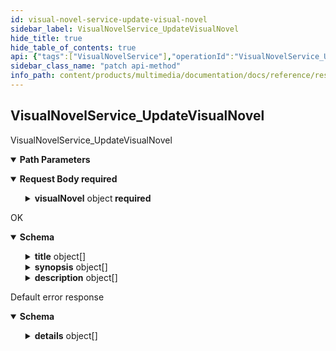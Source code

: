```yaml
---
id: visual-novel-service-update-visual-novel
sidebar_label: VisualNovelService_UpdateVisualNovel
hide_title: true
hide_table_of_contents: true
api: {"tags":["VisualNovelService"],"operationId":"VisualNovelService_UpdateVisualNovel","parameters":[{"name":"visualNovel","in":"path","description":"The visualNovel id.","required":true,"schema":{"type":"string"}}],"requestBody":{"content":{"application/json":{"schema":{"required":["visualNovel"],"type":"object","properties":{"visualNovel":{"required":["name"],"type":"object","properties":{"name":{"type":"string","description":"The id of the visual novel."},"coverImage":{"type":"string","description":"The cover image of the visual novel."},"bannerImage":{"type":"string","description":"The banner image of the visual novel."},"title":{"type":"array","items":{"type":"object","properties":{"text":{"type":"string","description":"Localized string in the language corresponding to `language_code' below."},"languageCode":{"type":"string","description":"The text's BCP-47 language code, such as \"en-US\" or \"sr-Latn\". For more information, see http://www.unicode.org/reports/tr35/#Unicode_locale_identifier."}},"description":"Localized variant of a text in a particular language."},"description":"The title of the visual novel localized in multiple languages."},"synopsis":{"type":"array","items":{"type":"object","properties":{"text":{"type":"string","description":"Localized string in the language corresponding to `language_code' below."},"languageCode":{"type":"string","description":"The text's BCP-47 language code, such as \"en-US\" or \"sr-Latn\". For more information, see http://www.unicode.org/reports/tr35/#Unicode_locale_identifier."}},"description":"Localized variant of a text in a particular language."},"description":"The synopsis of the visual novel localized in multiple languages."},"description":{"type":"array","items":{"type":"object","properties":{"text":{"type":"string","description":"Localized string in the language corresponding to `language_code' below."},"languageCode":{"type":"string","description":"The text's BCP-47 language code, such as \"en-US\" or \"sr-Latn\". For more information, see http://www.unicode.org/reports/tr35/#Unicode_locale_identifier."}},"description":"Localized variant of a text in a particular language."},"description":"The description of the visual novel localized in multiple languages."},"type":{"enum":["TYPE_UNSPECIFIED"],"type":"string","description":"The type of visual novel.","format":"enum"},"releaseDate":{"type":"string","description":"The original release date of visual novel.","format":"date"},"publishingType":{"enum":["PUBLISHING_TYPE_UNSPECIFIED","SELF","CORPORATE"],"type":"string","description":"The original publishing type of this content. TODO: migrate this field to a more structured licensing history.","format":"enum"},"state":{"enum":["STATE_UNSPECIFIED","ONGOING","COMPLETED","SCHEDULED","INTERRUPTED","CANCELED","SUSPENDED","WORK_IN_PROGRESS"],"type":"string","description":"The current state of the light novel.","format":"enum"},"original":{"type":"boolean","description":"Whether this content is an original work or a derivative work (parody)."},"length":{"enum":["PLAY_LENGTH_UNSPECIFIED","VERY_SHORT","SHORT","MEDIUM","LONG","VERY_LONG"],"type":"string","description":"The average duration of the visual novel.","format":"enum"}}},"updateMask":{"type":"string","description":"The field mask to determine which fields are to be updated. If empty, the server will assume all fields are to be updated.","format":"field-mask"}}}}},"required":true},"responses":{"200":{"description":"OK","content":{"application/json":{"schema":{"required":["name"],"type":"object","properties":{"name":{"type":"string","description":"The id of the visual novel."},"coverImage":{"type":"string","description":"The cover image of the visual novel."},"bannerImage":{"type":"string","description":"The banner image of the visual novel."},"title":{"type":"array","items":{"type":"object","properties":{"text":{"type":"string","description":"Localized string in the language corresponding to `language_code' below."},"languageCode":{"type":"string","description":"The text's BCP-47 language code, such as \"en-US\" or \"sr-Latn\". For more information, see http://www.unicode.org/reports/tr35/#Unicode_locale_identifier."}},"description":"Localized variant of a text in a particular language."},"description":"The title of the visual novel localized in multiple languages."},"synopsis":{"type":"array","items":{"type":"object","properties":{"text":{"type":"string","description":"Localized string in the language corresponding to `language_code' below."},"languageCode":{"type":"string","description":"The text's BCP-47 language code, such as \"en-US\" or \"sr-Latn\". For more information, see http://www.unicode.org/reports/tr35/#Unicode_locale_identifier."}},"description":"Localized variant of a text in a particular language."},"description":"The synopsis of the visual novel localized in multiple languages."},"description":{"type":"array","items":{"type":"object","properties":{"text":{"type":"string","description":"Localized string in the language corresponding to `language_code' below."},"languageCode":{"type":"string","description":"The text's BCP-47 language code, such as \"en-US\" or \"sr-Latn\". For more information, see http://www.unicode.org/reports/tr35/#Unicode_locale_identifier."}},"description":"Localized variant of a text in a particular language."},"description":"The description of the visual novel localized in multiple languages."},"type":{"enum":["TYPE_UNSPECIFIED"],"type":"string","description":"The type of visual novel.","format":"enum"},"releaseDate":{"type":"string","description":"The original release date of visual novel.","format":"date"},"publishingType":{"enum":["PUBLISHING_TYPE_UNSPECIFIED","SELF","CORPORATE"],"type":"string","description":"The original publishing type of this content. TODO: migrate this field to a more structured licensing history.","format":"enum"},"state":{"enum":["STATE_UNSPECIFIED","ONGOING","COMPLETED","SCHEDULED","INTERRUPTED","CANCELED","SUSPENDED","WORK_IN_PROGRESS"],"type":"string","description":"The current state of the light novel.","format":"enum"},"original":{"type":"boolean","description":"Whether this content is an original work or a derivative work (parody)."},"length":{"enum":["PLAY_LENGTH_UNSPECIFIED","VERY_SHORT","SHORT","MEDIUM","LONG","VERY_LONG"],"type":"string","description":"The average duration of the visual novel.","format":"enum"}}}}}},"default":{"description":"Default error response","content":{"application/json":{"schema":{"type":"object","properties":{"code":{"type":"integer","description":"The status code, which should be an enum value of [google.rpc.Code][google.rpc.Code].","format":"int32"},"message":{"type":"string","description":"A developer-facing error message, which should be in English. Any user-facing error message should be localized and sent in the [google.rpc.Status.details][google.rpc.Status.details] field, or localized by the client."},"details":{"type":"array","items":{"type":"object","properties":{"@type":{"type":"string","description":"The type of the serialized message."}},"additionalProperties":true,"description":"Contains an arbitrary serialized message along with a @type that describes the type of the serialized message."},"description":"A list of messages that carry the error details.  There is a common set of message types for APIs to use."}},"description":"The `Status` type defines a logical error model that is suitable for different programming environments, including REST APIs and RPC APIs. It is used by [gRPC](https://github.com/grpc). Each `Status` message contains three pieces of data: error code, error message, and error details. You can find out more about this error model and how to work with it in the [API Design Guide](https://cloud.google.com/apis/design/errors)."}}}}},"description":"VisualNovelService_UpdateVisualNovel","method":"patch","path":"/v1alpha1/visualNovels/{visualNovel}","servers":[{"url":"https://multimedia.animeapis.com"}],"jsonRequestBodyExample":{"visualNovel":{"name":"string","coverImage":"string","bannerImage":"string","title":[{"text":"string","languageCode":"string"}],"synopsis":[{"text":"string","languageCode":"string"}],"description":[{"text":"string","languageCode":"string"}],"type":"TYPE_UNSPECIFIED","releaseDate":"2022-07-19","publishingType":"PUBLISHING_TYPE_UNSPECIFIED","state":"STATE_UNSPECIFIED","original":true,"length":"PLAY_LENGTH_UNSPECIFIED"},"updateMask":"string"},"info":{"title":"animeshon.multimedia","version":"v1alpha1"},"postman":{"name":"Visual Novel Service Update Visual Novel","description":{"type":"text/plain"},"url":{"path":["v1alpha1","visualNovels",":visualNovel"],"host":["{{baseUrl}}"],"query":[],"variable":[{"disabled":false,"description":{"content":"(Required) The visualNovel id.","type":"text/plain"},"type":"any","value":"","key":"visualNovel"}]},"header":[{"key":"Content-Type","value":"application/json"},{"key":"Accept","value":"application/json"}],"method":"PATCH","body":{"mode":"raw","raw":"\"\"","options":{"raw":{"language":"json"}}}}}
sidebar_class_name: "patch api-method"
info_path: content/products/multimedia/documentation/docs/reference/rest/v1alpha1/animeshon-multimedia
---
```



## VisualNovelService_UpdateVisualNovel



VisualNovelService_UpdateVisualNovel

<details style={{"marginBottom":"1rem"}} data-collapsed={false} open={true}><summary style={{}}><strong>Path Parameters</strong></summary><div><ul><ParamsItem className={"paramsItem"} param={{"name":"visualNovel","in":"path","description":"The visualNovel id.","required":true,"schema":{"type":"string"}}}></ParamsItem></ul></div></details><details style={{}} data-collapsed={false} open={true}><summary style={{"textAlign":"left"}}><strong>Request Body</strong><strong style={{"fontSize":"var(--ifm-code-font-size)","color":"var(--openapi-required)"}}> required</strong></summary><div style={{"textAlign":"left","marginLeft":"1rem"}}></div><ul style={{"marginLeft":"1rem"}}><SchemaItem collapsible={true} className={"schemaItem"}><details style={{}}><summary style={{}}><strong>visualNovel</strong><span style={{"opacity":"0.6"}}> object</span><strong style={{"fontSize":"var(--ifm-code-font-size)","color":"var(--openapi-required)"}}> required</strong></summary><div style={{"marginLeft":"1rem"}}><ul><SchemaItem collapsible={false} name={"name"} required={true} schemaDescription={"The id of the visual novel."} schemaName={"string"} qualifierMessage={undefined}></SchemaItem><SchemaItem collapsible={false} name={"coverImage"} required={false} schemaDescription={"The cover image of the visual novel."} schemaName={"string"} qualifierMessage={undefined}></SchemaItem><SchemaItem collapsible={false} name={"bannerImage"} required={false} schemaDescription={"The banner image of the visual novel."} schemaName={"string"} qualifierMessage={undefined}></SchemaItem><SchemaItem collapsible={true} className={"schemaItem"}><details style={{}}><summary style={{}}><strong>title</strong><span style={{"opacity":"0.6"}}> object[]</span></summary><div style={{"marginLeft":"1rem"}}><div style={{"marginTop":".5rem","marginBottom":".5rem"}}>

The title of the visual novel localized in multiple languages.

</div><ul><SchemaItem collapsible={false} name={"text"} required={false} schemaDescription={"Localized string in the language corresponding to `language_code' below."} schemaName={"string"} qualifierMessage={undefined}></SchemaItem><SchemaItem collapsible={false} name={"languageCode"} required={false} schemaDescription={"The text's BCP-47 language code, such as \"en-US\" or \"sr-Latn\". For more information, see http://www.unicode.org/reports/tr35/#Unicode_locale_identifier."} schemaName={"string"} qualifierMessage={undefined}></SchemaItem></ul></div></details></SchemaItem><SchemaItem collapsible={true} className={"schemaItem"}><details style={{}}><summary style={{}}><strong>synopsis</strong><span style={{"opacity":"0.6"}}> object[]</span></summary><div style={{"marginLeft":"1rem"}}><div style={{"marginTop":".5rem","marginBottom":".5rem"}}>

The synopsis of the visual novel localized in multiple languages.

</div><ul><SchemaItem collapsible={false} name={"text"} required={false} schemaDescription={"Localized string in the language corresponding to `language_code' below."} schemaName={"string"} qualifierMessage={undefined}></SchemaItem><SchemaItem collapsible={false} name={"languageCode"} required={false} schemaDescription={"The text's BCP-47 language code, such as \"en-US\" or \"sr-Latn\". For more information, see http://www.unicode.org/reports/tr35/#Unicode_locale_identifier."} schemaName={"string"} qualifierMessage={undefined}></SchemaItem></ul></div></details></SchemaItem><SchemaItem collapsible={true} className={"schemaItem"}><details style={{}}><summary style={{}}><strong>description</strong><span style={{"opacity":"0.6"}}> object[]</span></summary><div style={{"marginLeft":"1rem"}}><div style={{"marginTop":".5rem","marginBottom":".5rem"}}>

The description of the visual novel localized in multiple languages.

</div><ul><SchemaItem collapsible={false} name={"text"} required={false} schemaDescription={"Localized string in the language corresponding to `language_code' below."} schemaName={"string"} qualifierMessage={undefined}></SchemaItem><SchemaItem collapsible={false} name={"languageCode"} required={false} schemaDescription={"The text's BCP-47 language code, such as \"en-US\" or \"sr-Latn\". For more information, see http://www.unicode.org/reports/tr35/#Unicode_locale_identifier."} schemaName={"string"} qualifierMessage={undefined}></SchemaItem></ul></div></details></SchemaItem><SchemaItem collapsible={false} name={"type"} required={false} schemaDescription={"The type of visual novel."} schemaName={"enum"} qualifierMessage={"**Possible values:** [`TYPE_UNSPECIFIED`]"}></SchemaItem><SchemaItem collapsible={false} name={"releaseDate"} required={false} schemaDescription={"The original release date of visual novel."} schemaName={"date"} qualifierMessage={undefined}></SchemaItem><SchemaItem collapsible={false} name={"publishingType"} required={false} schemaDescription={"The original publishing type of this content. TODO: migrate this field to a more structured licensing history."} schemaName={"enum"} qualifierMessage={"**Possible values:** [`PUBLISHING_TYPE_UNSPECIFIED`, `SELF`, `CORPORATE`]"}></SchemaItem><SchemaItem collapsible={false} name={"state"} required={false} schemaDescription={"The current state of the light novel."} schemaName={"enum"} qualifierMessage={"**Possible values:** [`STATE_UNSPECIFIED`, `ONGOING`, `COMPLETED`, `SCHEDULED`, `INTERRUPTED`, `CANCELED`, `SUSPENDED`, `WORK_IN_PROGRESS`]"}></SchemaItem><SchemaItem collapsible={false} name={"original"} required={false} schemaDescription={"Whether this content is an original work or a derivative work (parody)."} schemaName={"boolean"} qualifierMessage={undefined}></SchemaItem><SchemaItem collapsible={false} name={"length"} required={false} schemaDescription={"The average duration of the visual novel."} schemaName={"enum"} qualifierMessage={"**Possible values:** [`PLAY_LENGTH_UNSPECIFIED`, `VERY_SHORT`, `SHORT`, `MEDIUM`, `LONG`, `VERY_LONG`]"}></SchemaItem></ul></div></details></SchemaItem><SchemaItem collapsible={false} name={"updateMask"} required={false} schemaDescription={"The field mask to determine which fields are to be updated. If empty, the server will assume all fields are to be updated."} schemaName={"field-mask"} qualifierMessage={undefined}></SchemaItem></ul></details><div><ApiTabs><TabItem label={"200"} value={"200"}><div>

OK

</div><div><details style={{}} data-collapsed={false} open={true}><summary style={{"textAlign":"left"}}><strong>Schema</strong></summary><div style={{"textAlign":"left","marginLeft":"1rem"}}></div><ul style={{"marginLeft":"1rem"}}><SchemaItem collapsible={false} name={"name"} required={true} schemaDescription={"The id of the visual novel."} schemaName={"string"} qualifierMessage={undefined}></SchemaItem><SchemaItem collapsible={false} name={"coverImage"} required={false} schemaDescription={"The cover image of the visual novel."} schemaName={"string"} qualifierMessage={undefined}></SchemaItem><SchemaItem collapsible={false} name={"bannerImage"} required={false} schemaDescription={"The banner image of the visual novel."} schemaName={"string"} qualifierMessage={undefined}></SchemaItem><SchemaItem collapsible={true} className={"schemaItem"}><details style={{}}><summary style={{}}><strong>title</strong><span style={{"opacity":"0.6"}}> object[]</span></summary><div style={{"marginLeft":"1rem"}}><div style={{"marginTop":".5rem","marginBottom":".5rem"}}>

The title of the visual novel localized in multiple languages.

</div><ul><SchemaItem collapsible={false} name={"text"} required={false} schemaDescription={"Localized string in the language corresponding to `language_code' below."} schemaName={"string"} qualifierMessage={undefined}></SchemaItem><SchemaItem collapsible={false} name={"languageCode"} required={false} schemaDescription={"The text's BCP-47 language code, such as \"en-US\" or \"sr-Latn\". For more information, see http://www.unicode.org/reports/tr35/#Unicode_locale_identifier."} schemaName={"string"} qualifierMessage={undefined}></SchemaItem></ul></div></details></SchemaItem><SchemaItem collapsible={true} className={"schemaItem"}><details style={{}}><summary style={{}}><strong>synopsis</strong><span style={{"opacity":"0.6"}}> object[]</span></summary><div style={{"marginLeft":"1rem"}}><div style={{"marginTop":".5rem","marginBottom":".5rem"}}>

The synopsis of the visual novel localized in multiple languages.

</div><ul><SchemaItem collapsible={false} name={"text"} required={false} schemaDescription={"Localized string in the language corresponding to `language_code' below."} schemaName={"string"} qualifierMessage={undefined}></SchemaItem><SchemaItem collapsible={false} name={"languageCode"} required={false} schemaDescription={"The text's BCP-47 language code, such as \"en-US\" or \"sr-Latn\". For more information, see http://www.unicode.org/reports/tr35/#Unicode_locale_identifier."} schemaName={"string"} qualifierMessage={undefined}></SchemaItem></ul></div></details></SchemaItem><SchemaItem collapsible={true} className={"schemaItem"}><details style={{}}><summary style={{}}><strong>description</strong><span style={{"opacity":"0.6"}}> object[]</span></summary><div style={{"marginLeft":"1rem"}}><div style={{"marginTop":".5rem","marginBottom":".5rem"}}>

The description of the visual novel localized in multiple languages.

</div><ul><SchemaItem collapsible={false} name={"text"} required={false} schemaDescription={"Localized string in the language corresponding to `language_code' below."} schemaName={"string"} qualifierMessage={undefined}></SchemaItem><SchemaItem collapsible={false} name={"languageCode"} required={false} schemaDescription={"The text's BCP-47 language code, such as \"en-US\" or \"sr-Latn\". For more information, see http://www.unicode.org/reports/tr35/#Unicode_locale_identifier."} schemaName={"string"} qualifierMessage={undefined}></SchemaItem></ul></div></details></SchemaItem><SchemaItem collapsible={false} name={"type"} required={false} schemaDescription={"The type of visual novel."} schemaName={"enum"} qualifierMessage={"**Possible values:** [`TYPE_UNSPECIFIED`]"}></SchemaItem><SchemaItem collapsible={false} name={"releaseDate"} required={false} schemaDescription={"The original release date of visual novel."} schemaName={"date"} qualifierMessage={undefined}></SchemaItem><SchemaItem collapsible={false} name={"publishingType"} required={false} schemaDescription={"The original publishing type of this content. TODO: migrate this field to a more structured licensing history."} schemaName={"enum"} qualifierMessage={"**Possible values:** [`PUBLISHING_TYPE_UNSPECIFIED`, `SELF`, `CORPORATE`]"}></SchemaItem><SchemaItem collapsible={false} name={"state"} required={false} schemaDescription={"The current state of the light novel."} schemaName={"enum"} qualifierMessage={"**Possible values:** [`STATE_UNSPECIFIED`, `ONGOING`, `COMPLETED`, `SCHEDULED`, `INTERRUPTED`, `CANCELED`, `SUSPENDED`, `WORK_IN_PROGRESS`]"}></SchemaItem><SchemaItem collapsible={false} name={"original"} required={false} schemaDescription={"Whether this content is an original work or a derivative work (parody)."} schemaName={"boolean"} qualifierMessage={undefined}></SchemaItem><SchemaItem collapsible={false} name={"length"} required={false} schemaDescription={"The average duration of the visual novel."} schemaName={"enum"} qualifierMessage={"**Possible values:** [`PLAY_LENGTH_UNSPECIFIED`, `VERY_SHORT`, `SHORT`, `MEDIUM`, `LONG`, `VERY_LONG`]"}></SchemaItem></ul></details></div></TabItem><TabItem label={"default"} value={"default"}><div>

Default error response

</div><div><details style={{}} data-collapsed={false} open={true}><summary style={{"textAlign":"left"}}><strong>Schema</strong></summary><div style={{"textAlign":"left","marginLeft":"1rem"}}></div><ul style={{"marginLeft":"1rem"}}><SchemaItem collapsible={false} name={"code"} required={false} schemaDescription={"The status code, which should be an enum value of [google.rpc.Code][google.rpc.Code]."} schemaName={"int32"} qualifierMessage={undefined}></SchemaItem><SchemaItem collapsible={false} name={"message"} required={false} schemaDescription={"A developer-facing error message, which should be in English. Any user-facing error message should be localized and sent in the [google.rpc.Status.details][google.rpc.Status.details] field, or localized by the client."} schemaName={"string"} qualifierMessage={undefined}></SchemaItem><SchemaItem collapsible={true} className={"schemaItem"}><details style={{}}><summary style={{}}><strong>details</strong><span style={{"opacity":"0.6"}}> object[]</span></summary><div style={{"marginLeft":"1rem"}}><div style={{"marginTop":".5rem","marginBottom":".5rem"}}>

A list of messages that carry the error details.  There is a common set of message types for APIs to use.

</div><ul><SchemaItem collapsible={false} name={"@type"} required={false} schemaDescription={"The type of the serialized message."} schemaName={"string"} qualifierMessage={undefined}></SchemaItem></ul></div></details></SchemaItem></ul></details></div></TabItem></ApiTabs></div>
      